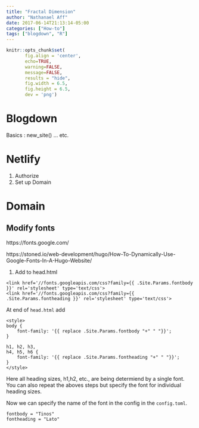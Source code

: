 ```yaml
---
title: "Fractal Dimension"
author: "Nathanael Aff"
date: 2017-06-14T21:13:14-05:00
categories: ["How-to"]
tags: ["blogdown", "R"]
---
```

 
```r
knitr::opts_chunk$set(
       fig.align = 'center', 
       echo=TRUE, 
       warning=FALSE, 
       message=FALSE, 
       results = "hide",
       fig.width = 6.5, 
       fig.height = 6.5,
       dev = 'png')
```

# Blogdown 

Basics : 
new_site() 
... etc. 


# Netlify

1. Authorize
2. Set up Domain 


# Domain 


## Modify fonts

https://fonts.google.com/


https://stoned.io/web-development/hugo/How-To-Dynamically-Use-Google-Fonts-In-A-Hugo-Website/

1. Add to head.html 

```
<link href='//fonts.googleapis.com/css?family={{ .Site.Params.fontbody }}' rel='stylesheet' type='text/css'>
<link href='//fonts.googleapis.com/css?family={{ .Site.Params.fontheading }}' rel='stylesheet' type='text/css'> 
```

At end of `head.html` add 
```
<style>
body {
    font-family: '{{ replace .Site.Params.fontbody "+" " "}}';
}

h1, h2, h3,
h4, h5, h6 {
    font-family: '{{ replace .Site.Params.fontheading "+" " "}}';
}
</style>
```

Here all heading sizes, h1,h2, etc., are being determiend by a single font. You can also repeat the aboves steps but specify the font for individual heading sizes.

Now we can specify the name of the font in the config in the `config.toml`. 

```
fontbody = "Tinos"
fontheading = "Lato"
```


















